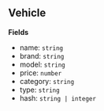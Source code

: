 ## Vehicle

**Fields**

- name: `string`
- brand: `string`
- model: `string`
- price: `number`
- category: `string`
- type: `string`
- hash: `string | integer`
